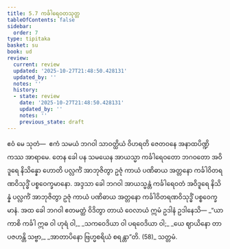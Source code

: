 ```yaml
---
title: 5.7 ကင်္ခါရေဝတသုတ္တ
tableOfContents: false
sidebar:
  order: 7
type: tipitaka
basket: su
book: ud
review:
  current: review
  updated: '2025-10-27T21:48:50.428131'
  updated_by: ''
  notes: ''
  history:
  - state: review
    date: '2025-10-27T21:48:50.428131'
    updated_by: ''
    notes: ''
    previous_state: draft
---
```



<ReviewStatus review={frontmatter.review} showDetails={true} />

<HypothesisAnnotation frontmatter={frontmatter} />

<DynamicBreadcrumb />

<Division number="47" book="ud" e="ch" v="18" p="148">

<Paragraph number="433" book="ud">
ဧဝံ မေ သုတံ—  ဧကံ သမယံ ဘဂဝါ သာဝတ္ထိယံ ဝိဟရတိ ဇေတဝနေ အနာထပိဏ္ဍိကဿ အာရာမေ. တေန ခေါ ပန သမယေန အာယသ္မာ ကင်္ခါရေဝတော ဘဂဝတော အဝိဒူရေ နိသိန္နော ဟောတိ ပလ္လင်္ကံ အာဘုဇိတွာ ဥဇုံ ကာယံ ပဏိဓာယ အတ္တနော ကင်္ခါဝိတရဏဝိသုဒ္ဓိံ ပစ္စဝေက္ခမာနော.
</Paragraph>

<Paragraph number="434" book="ud">
အဒ္ဒသာ ခေါ ဘဂဝါ အာယသ္မန္တံ ကင်္ခါရေဝတံ အဝိဒူရေ နိသိန္နံ ပလ္လင်္ကံ အာဘုဇိတွာ ဥဇုံ ကာယံ ပဏိဓာယ အတ္တနော ကင်္ခါဝိတရဏဝိသုဒ္ဓိံ ပစ္စဝေက္ခမာနံ.
</Paragraph>

<Paragraph number="435" book="ud">
အထ ခေါ ဘဂဝါ ဧတမတ္ထံ ဝိဒိတွာ တာယံ ဝေလာယံ ဣမံ ဥဒါနံ ဥဒါနေသိ—
</Paragraph>

<Paragraph number="436" type="verses" book="ud">
_“ယာ ကာစိ ကင်္ခါ ဣဓ ဝါ ဟုရံ ဝါ,_  
_သကဝေဒိယာ ဝါ ပရဝေဒိယာ ဝါ;_  
_ယေ ဈာယိနော တာ ပဇဟန္တိ သဗ္ဗာ,_  
_အာတာပိနော ဗြဟ္မစရိယံ စရန္တာ”တိ. (58)_  


</Paragraph>
</Division>

<Paragraph number="437" type="center" book="ud">
သတ္တမံ.
</Paragraph>